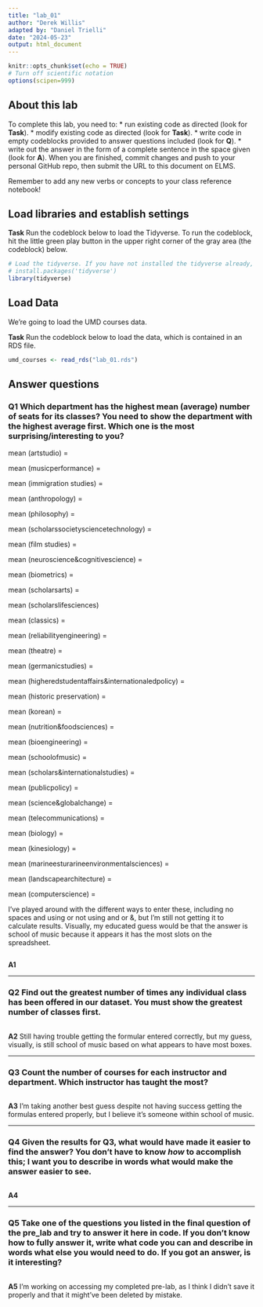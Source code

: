 ```yaml
---
title: "lab_01"
author: "Derek Willis"
adapted by: "Daniel Trielli"
date: "2024-05-23"
output: html_document
---
```


```r
knitr::opts_chunk$set(echo = TRUE)
# Turn off scientific notation
options(scipen=999)
```

## About this lab

To complete this lab, you need to: \* run existing code as directed (look for **Task**). \* modify existing code as directed (look for **Task**). \* write code in empty codeblocks provided to answer questions included (look for **Q**). \* write out the answer in the form of a complete sentence in the space given (look for **A**). When you are finished, commit changes and push to your personal GitHub repo, then submit the URL to this document on ELMS.

Remember to add any new verbs or concepts to your class reference notebook!

## Load libraries and establish settings

**Task** Run the codeblock below to load the Tidyverse. To run the codeblock, hit the little green play button in the upper right corner of the gray area (the codeblock) below.

```r
# Load the tidyverse. If you have not installed the tidyverse already, remove the # from the next line and run it first.  
# install.packages('tidyverse')
library(tidyverse)
```

## Load Data

We're going to load the UMD courses data.

**Task** Run the codeblock below to load the data, which is contained in an RDS file.

```r
umd_courses <- read_rds("lab_01.rds")
```

## Answer questions

### **Q1** Which department has the highest mean (average) number of seats for its classes? You need to show the department with the highest average first. Which one is the most surprising/interesting to you?

mean (artstudio) = 

mean (musicperformance) =

mean (immigration studies) =

mean (anthropology) =

mean (philosophy) = 

mean (scholarssocietysciencetechnology) =

mean (film studies) =

mean (neuroscience&cognitivescience) = 

mean (biometrics) = 

mean (scholarsarts) =

mean (scholarslifesciences)

mean (classics) =

mean (reliabilityengineering) = 

mean (theatre) =

mean (germanicstudies) = 

mean (higheredstudentaffairs&internationaledpolicy) =

mean (historic preservation) =

mean (korean) =

mean (nutrition&foodsciences) =

mean (bioengineering) = 

mean (schoolofmusic) = 

mean (scholars&internationalstudies) =

mean (publicpolicy) = 

mean (science&globalchange) = 

mean (telecommunications) = 

mean (biology) =

mean (kinesiology) =

mean (marineesturarineenvironmentalsciences) = 

mean (landscapearchitecture) = 

mean (computerscience) = 

I've played around with the different ways to enter these, including no spaces and using or not using and or &, but I'm still not getting it to calculate results. Visually, my educated guess would be that the answer is school of music because it appears it has the most slots on the spreadsheet. 

```r

```

**A1**

------------------------------------------------------------------------

### **Q2** Find out the greatest number of times any individual class has been offered in our dataset. You must show the greatest number of classes first.

```r

```

**A2** Still having trouble getting the formular entered correctly, but my guess, visually, is still school of music based on what appears to have most boxes. 

------------------------------------------------------------------------

### **Q3** Count the number of courses for each instructor and department. Which instructor has taught the most?

```r

```

**A3** I'm taking another best guess despite not having success getting the formulas entered properly, but I believe it's someone within school of music. 

------------------------------------------------------------------------

### **Q4** Given the results for Q3, what would have made it easier to find the answer? You don't have to know *how* to accomplish this; I want you to describe in words what would make the answer easier to see.

```r

```

**A4**

------------------------------------------------------------------------

### **Q5** Take one of the questions you listed in the final question of the pre_lab and try to answer it here in code. If you don't know how to fully answer it, write what code you can and describe in words what else you would need to do. If you got an answer, is it interesting?

```r

```

**A5** I'm working on accessing my completed pre-lab, as I think I didn't save it properly and that it might've been deleted by mistake.
